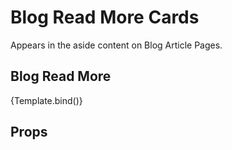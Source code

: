 


<Meta title='Modules/Blog Read More Cards' component={BlogReadMoreCards} />

# Blog Read More Cards

Appears in the aside content on Blog Article Pages.

## Blog Read More

<Canvas>
  <Story
    name='Blog Read More Cards'
    args={{
      title: 'Read More',
      blogReadMoreCard: [
        {
          settings: {
            heading: '3 Signs It’s Time to Replace Your Pillow',
            publishedAt: '2023-01-03T08:20:00.000Z',
            slug: {
              current: '3-signs-it-s-time-to-replace-your-pillow'
            },
            categories: [
              {
                slug: {
                  current: 'product-features'
                }
              }
            ]
          },
          hero: {
            image: {
              desktopImage: {
                asset: {
                  _ref: 'image-031513fdba70899e53610094a0e5a017c18a3cc8-2400x1028-jpg'
                }
              }
            }
          },
          locale: 'en'
        },
        {
          settings: {
            heading: 'Foam Mattresses vs Hybrid Mattresses: Which is Better?',
            publishedAt: '2023-01-01T08:17:00.000Z',
            slug: {
              current: 'foam-mattresses-vs-hybrid-mattresses-which-is-better'
            },
            categories: [
              {
                slug: {
                  current: 'product-features'
                }
              }
            ]
          },
          hero: {
            image: {
              desktopImage: {
                asset: {
                  _ref: 'image-6341befc5f9ff9d43130010b1d991037eb7dd0d5-520x223-webp'
                }
              }
            }
          },
          locale: 'en'
        },
        {
          settings: {
            heading: '5 Things to Consider When Buying a Mattress Online',
            publishedAt: '2023-01-02T08:19:00.000Z',
            slug: {
              current: '5-things-to-consider-when-buying-a-mattress-online'
            },
            categories: [
              {
                slug: {
                  current: 'product-features'
                }
              }
            ]
          },
          hero: {
            image: {
              desktopImage: {
                asset: {
                  _ref: 'image-63ae6f0d32fb044f8a6212be9a1e7b95d45bd5e4-2400x1028-jpg'
                }
              }
            }
          },
          locale: 'en'
        }
      ],
      locale: 'en'
    }}
  >
    {Template.bind()}
  </Story>
</Canvas>

## Props

<ArgsTable of={BlogReadMoreCards} />
